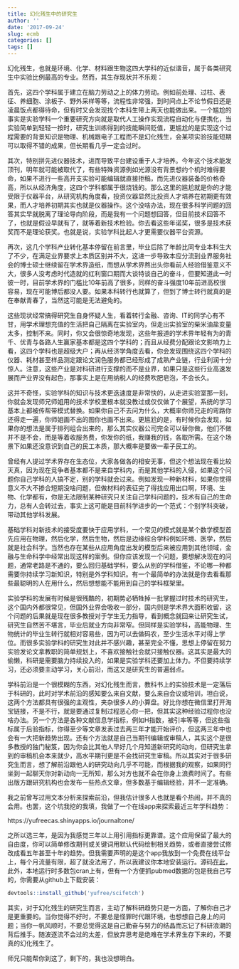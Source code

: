 ```yaml
---
title: 幻化残生中的研究生
author: ''
date: '2017-09-24'
slug: ecmb
categories: []
tags: []
---
```


幻化残生，也就是环境、化学、材料跟生物这四大学科的近似谐音，属于各类研究生中实验比例最高的专业。然而，其生存现状并不乐观：

首先，这四个学科属于建立在脑力劳动之上的体力劳动。例如前处理、过柱、表征、养细胞、涂板子、野外采样等等，流程性非常强，到时间点上不论节假日还是凌晨饭点都得待命，但有时又会发现找个本科生带上两天也能做出来。一个尴尬的事实是实验学科一个重要研究方向就是取代人工操作实现流程自动化与便携化，当实验简单到轻轻一按时，研究生训练得到的技能瞬间贬值，更尴尬的是实现这个过程需要的背景知识是物理、机械跟电子工程而不是幻化残生，会某项实验技能短期可以取得不错的成果，但长期看几乎一定会过时。

其次，特别拼先进仪器技术，进而导致平台建设重于人才培养。今年这个技术能发顶刊，明年就可能被取代了，有些特殊资源例如光源没有背景想约个机时难得要命，如果不进行一些高开支实验可能编辑就直接拒稿，而先进仪器装备的价格奇高，所以从经济角度，这四个学科都属于很烧钱的。那么这里的尴尬就是你的才能受限于仪器平台，从研究机构角度看，投资仪器显然比投资人才培养在初期更有效果，而人才培养初期其实也就是仪器操作。这个没啥办法，现在很多科学问题的回答其实早就脱离了理论导向阶段，而是我有一个问题想回答，但目前技术回答不了，也就是假设早就有了，就等着新技术检验。你去看这些年诺奖，很多是技术获奖而不是理论获奖。也就是说，实验学科比起人才更需要仪器平台资源。

再次，这几个学科产业转化基本停留在前言里，毕业后除了年龄比同专业本科生大了不少，在满足业界要求上本质区别并不大，这进一步导致本应分流到业界服务社会的博士硕士继续留在学术界造纸，而想从学术界熬出头你看前人经验借鉴意义不大，很多人没考虑时代造就的红利窗口期而大谈特谈自己的奋斗，但要知道此一时彼一时，目前学术界的门槛比10年前高了很多，同样的奋斗强度10年前进高校很容易，现在可能博后都没人要。如果本科转行也就算了，但到了博士转行就真的是在奉献青春了，当然这可能是无法避免的。

这些现状经常搞得研究生自身怀疑人生，看着转行金融、咨询、IT的同学心有不甘，用学术理想充值的生活把自己隔离在实验室内，但走出实验室的柴米油盐变量太多，控制不来。同时，你又会很惊奇地发现，这些年报道的学术界年轻有为的青千、优青与各路人生赢家基本都是这四个学科的；而且从经费分配跟论文影响力上看，这四个学科也是超级大户；再从经济学角度去看，你会发现围绕这四个学科的仪器、耗材甚至样品测定跟论文润色服务都已经形成了成熟产业链，行业利润十分惊人。注意，这些产业是对科研进行支撑的而不是业界，如果只是这些行业高速发展而产业界没有起色，那事实上是在用纳税人的经费吹肥皂泡，不会长久。

这并不奇怪，实验学科的知识与技术更迭速度是非常快的，从走进实验室那一刻，你就会发现师兄师姐用的技术学校里根本就没教过或仅仅做了个展望，系统的学习基本上都被传帮带模式替换。如果你自己不去问为什么，大概率你师兄走的弯路你还得走一遍，你师姐画不出的图你也画不出来。更尴尬的是，有时候你会发现，如果你的想法是属于排列组合出来的，那么其实仪器公司完全可以替你做，他们不做并不是不会，而是等着收服务费，你发你的纸，我赚我的钱，各取所需。在这个场景下如果还没意识到自己的民工本质，那大概率是要做一辈子民工的。

曾经有人提过学术界存在生态位，大家各做各的相安无事，但这个想法现在看比较天真，因为现在竞争者基本都不是来自学科内，而是其他学科的入侵，如果这个问题你自己学科的人搞不定，别的学科就会过来。例如发现一种新材料，如果你觉得意义不大不掺合短期没啥问题，但做材料的表征完了得找应用出口啊，环境、生物、化学都有，你是无法限制某种研究只关注自己学科问题的，技术有自己的生命力，总有人会转过去，事实上这可能是目前科学进步的一个范式：个别学科突破，带动其他学科发展。

基础学科对新技术的接受度要快于应用学科，一个常见的模式就是某个数学模型首先应用在物理，然后化学，然后生物，然后是边缘综合学科例如环境、医学，然后就是社会科学。当然也存在某些从应用角度出发的模型后来被应用到其他领域，金融与生命科学中经常出现这样的案例。但你应该发现一个问题，要想解决现在的问题，通常老路是不通的，要么回归基础学科，要么从别的学科借鉴，不论哪一种都需要你持续学习新知识，特别是外学科知识。有一个最简单的办法就是你去看看那些最聪明的人在用什么，然后想想能不能用到自己的学科框架里。

实验学科的发展有时候是很残酷的，初期势必牺牲掉一批掌握过时技术的研究生，这个国内外都很常见，但国外业界会吸收一部分，国内则是学术界大面积收留，这个问题的后果就是现在很多教授对于学生无力指导，看到概念就回来让研究生试，研究生自然苦不堪言，毕业后就业方向非常窄。但同样是实验学科，高能物理、生物统计的毕业生转行就相对容易些，因为可以去做码农，至少生活水平对得上学位。而很多实验学科的研究生对此并不感兴趣，甚至完全不懂，思想上停留在努力实验发论文拿教职的简单规划上，不喜欢接触社会就只接触仪器。这其实是最大的偷懒，科研是需要脑力持续投入的，如果是实验学科还要加上体力。不但要持续学习，还必须要主动学习，关心前沿，而这又是研究生的普遍弱点。

学科前沿是一个很模糊的东西，对幻化残生而言，教科书上的实验技术是一定落后于科研的，此时对学术前沿的感知要么来自文献，要么来自会议或培训，坦白说，这两个方法都具有很强的主观性，夹杂很多人的小算盘。好比你想在微信里打开淘宝链接，不是不行，就是要通过复制过程恶心你一把，但其实这种经验过程你也没啥办法。另一个方法是各种文献信息学指标，例如H指数，被引率等等，但这些指标属于后验指标，你得至少等文章发表过去两三年才能开始评价，但这两三年中也会有一大把新趋势出现。还有个方法就是自己当期刊编辑或审稿人，其实这个是很多教授的独门秘笈，因为你会比其他人早好几个月知道新研究的动向，但研究生拿到的审稿机会本来就少，高水平期刊更是不会找研究生审稿。所以其实对于很多研究生而言，想了解前沿跟他人的研究动向几乎不可能，而根据我的观察，如果同行坐到一起聊天你对新动向一无所知，那么对方也就不会在你身上浪费时间了。有些出版方跟研究机构也会发布一些热点文章，但多数基于编辑经验，并不一定准确。

我之前曾写过用文本分析来探索前沿，但我估计很多人也就是看个热闹，并不真的会用。也罢，这个坑我挖的我填，我做了一个在线app来探索最近三年学科趋势：

https://yufreecas.shinyapps.io/journaltone/

之所以选三年，是因为我感觉三年以上用引用指标更靠谱。这个应用保留了最大的自由度，你可以简单修改期刊或关键词用默认代码绘制相关趋势，或者直接尝试修改成看五年甚至十年的趋势。但我需要声明的是这个app我放到一个免费在线平台上，每个月流量有限，超了就没法用了，所以我建议你本地安装运行。源码[在此](https://github.com/yufree/journaltone)，此外，本地运行时多数包cran上有，但有一个方便抓pubmed数据的包是我自己写的，你需要从github上下载安装：

```r
devtools::install_github('yufree/scifetch')
```

其实，对于幻化残生的研究生而言，主动了解科研趋势只是一方面，了解你自己才是更重要的。当你觉得不好时，不要总是怪罪时代跟环境，也想想自己身上的问题；当你一帆风顺时，不要总觉得这是自己勤奋与努力的结晶而忘记了科研浪潮的背后推手。随波逐流不会过的太差，但放弃思考是绝难在学术界生存下来的，不要真的幻化残生了。

师兄只能帮你到这了，剩下的，我也没想明白。